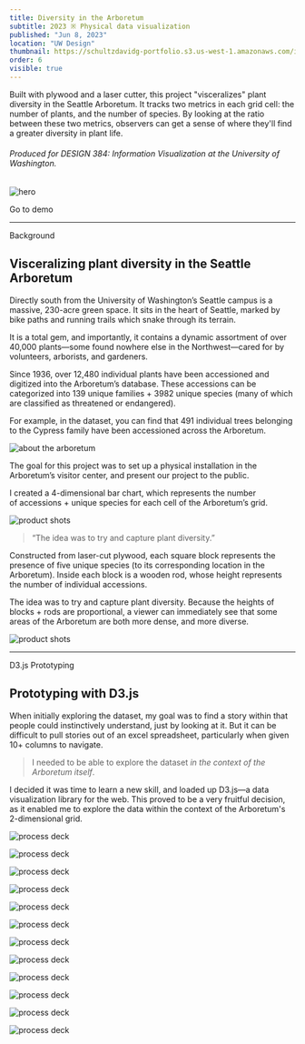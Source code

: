 ```yaml
---
title: Diversity in the Arboretum
subtitle: 2023 ※ Physical data visualization
published: "Jun 8, 2023"
location: "UW Design"
thumbnail: https://schultzdavidg-portfolio.s3.us-west-1.amazonaws.com/images/arboretum/arb_cover.jpg
order: 6
visible: true
---
```



<TitleSection />

Built with plywood and a laser cutter, this project "visceralizes" plant diversity in the Seattle Arboretum. It tracks two metrics in each grid cell: the number of plants, and the number of species. By looking at the ratio between these two metrics, observers can get a sense of where they'll find a greater diversity in plant life.

###### Produced for DESIGN 384: Information Visualization at the University of Washington.

![hero](https://schultzdavidg-portfolio.s3.us-west-1.amazonaws.com/images/arboretum/arb-cover.jpg)

<DemoButton href="/demos/arboretum">Go to demo</DemoButton>

---

<Anchor id="Background">Background</Anchor>
## Visceralizing plant diversity in the Seattle Arboretum

Directly south from the University of Washington’s Seattle campus is a massive, 230-acre green space. It sits in the heart of Seattle, marked by bike paths and running trails which snake through its terrain.

It is a total gem, and importantly, it contains a dynamic assortment of over 40,000 plants—some found nowhere else in the Northwest—cared for by volunteers, arborists, and gardeners.

Since 1936, over 12,480 individual plants have been accessioned and digitized into the Arboretum’s database. These accessions can be categorized into 139 unique families + 3982 unique species (many of which are classified as threatened or endangered).

For example, in the dataset, you can find that 491 individual trees belonging to the Cypress family have been accessioned across the Arboretum.

![about the arboretum](https://schultzdavidg-portfolio.s3.us-west-1.amazonaws.com/images/arboretum/dual-1.jpg)

The goal for this project was to set up a physical installation in the Arboretum’s visitor center, and present our project to the public.

I created a 4-dimensional bar chart, which represents the number of accessions + unique species for each cell of the Arboretum’s grid.

![product shots](https://schultzdavidg-portfolio.s3.us-west-1.amazonaws.com/images/arboretum/arb-side_profile.jpg)

> “The idea was to try and capture plant diversity.”

Constructed from laser-cut plywood, each square block represents the presence of five unique species (to its corresponding location in the Arboretum). Inside each block is a wooden rod, whose height represents the number of individual accessions.

The idea was to try and capture plant diversity. Because the heights of blocks + rods are proportional, a viewer can immediately see that some areas of the Arboretum are both more dense, and more diverse.

![product shots](https://schultzdavidg-portfolio.s3.us-west-1.amazonaws.com/images/arboretum/dual-2.jpg)


---


<Anchor id="prototyping">D3.js Prototyping</Anchor>
## Prototyping with D3.js
When initially exploring the dataset, my goal was to find a story within that people could instinctively understand, just by looking at it. But it can be difficult to pull stories out of an excel spreadsheet, particularly when given 10+ columns to navigate.

> I needed to be able to explore the dataset *in the context of the Arboretum itself*. 

I decided it was time to learn a new skill, and loaded up D3.js—a data visualization library for the web. This proved to be a very fruitful decision, as it enabled me to explore the data within the context of the Arboretum's 2-dimensional grid.

![process deck](https://schultzdavidg-portfolio.s3.us-west-1.amazonaws.com/images/arboretum/arb-slide_1.png)


![process deck](https://schultzdavidg-portfolio.s3.us-west-1.amazonaws.com/images/arboretum/arb-slide_2.png)


![process deck](https://schultzdavidg-portfolio.s3.us-west-1.amazonaws.com/images/arboretum/arb-slide_3.png)


![process deck](https://schultzdavidg-portfolio.s3.us-west-1.amazonaws.com/images/arboretum/arb-slide_4.png)


![process deck](https://schultzdavidg-portfolio.s3.us-west-1.amazonaws.com/images/arboretum/arb-slide_5.png)


![process deck](https://schultzdavidg-portfolio.s3.us-west-1.amazonaws.com/images/arboretum/arb-slide_6.png)


![process deck](https://schultzdavidg-portfolio.s3.us-west-1.amazonaws.com/images/arboretum/arb-slide_7.png)


![process deck](https://schultzdavidg-portfolio.s3.us-west-1.amazonaws.com/images/arboretum/arb-slide_8.png)


![process deck](https://schultzdavidg-portfolio.s3.us-west-1.amazonaws.com/images/arboretum/arb-slide_9.png)


![process deck](https://schultzdavidg-portfolio.s3.us-west-1.amazonaws.com/images/arboretum/arb-slide_10.png)


![process deck](https://schultzdavidg-portfolio.s3.us-west-1.amazonaws.com/images/arboretum/arb-slide_11.png)


![process deck](https://schultzdavidg-portfolio.s3.us-west-1.amazonaws.com/images/arboretum/arb-slide_12.png)